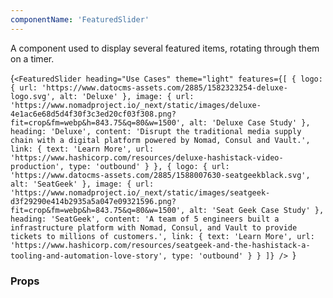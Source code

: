 ```yaml
---
componentName: 'FeaturedSlider'
---
```


A component used to display several featured items, rotating through them on a timer.

<LiveComponent>{`<FeaturedSlider
    heading="Use Cases"
    theme="light"
    features={[
      {
        logo: {
          url:
            'https://www.datocms-assets.com/2885/1582323254-deluxe-logo.svg',
          alt: 'Deluxe'
        },
        image: {
          url:
            'https://www.nomadproject.io/_next/static/images/deluxe-4e1ac6e68d5d4f30f3c3ed20cf03f308.png?fit=crop&fm=webp&h=843.75&q=80&w=1500',
          alt: 'Deluxe Case Study'
        },
        heading: 'Deluxe',
        content:
          'Disrupt the traditional media supply chain with a digital platform powered by Nomad, Consul and Vault.',
        link: {
          text: 'Learn More',
          url:
            'https://www.hashicorp.com/resources/deluxe-hashistack-video-production',
          type: 'outbound'
        }
      },
      {
        logo: {
          url:
            'https://www.datocms-assets.com/2885/1588007630-seatgeekblack.svg',
          alt: 'SeatGeek'
        },
        image: {
          url:
            'https://www.nomadproject.io/_next/static/images/seatgeek-d3f29290e414b2935a5a047e09321596.png?fit=crop&fm=webp&h=843.75&q=80&w=1500',
          alt: 'Seat Geek Case Study'
        },
        heading: 'SeatGeek',
        content:
          'A team of 5 engineers built a infrastructure platform with Nomad, Consul, and Vault to provide tickets to millions of customers.',
        link: {
          text: 'Learn More',
          url:
            'https://www.hashicorp.com/resources/seatgeek-and-the-hashistack-a-tooling-and-automation-love-story',
          type: 'outbound'
        }
      }
    ]}
  />
`}</LiveComponent>

<UsageDetails packageJson={packageJson} />

### Props

<PropsTable props={componentProps} />
